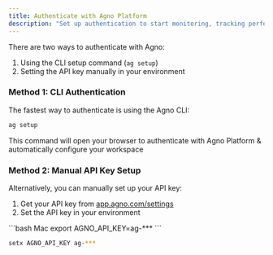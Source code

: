 ```yaml
---
title: Authenticate with Agno Platform
description: "Set up authentication to start monitoring, tracking performance metrics, and managing your Agno workspace."
---
```


There are two ways to authenticate with Agno:

1. Using the CLI setup command (`ag setup`)
2. Setting the API key manually in your environment

### Method 1: CLI Authentication

The fastest way to authenticate is using the Agno CLI:

```bash
ag setup
```

This command will open your browser to authenticate with Agno Platform & automatically configure your workspace 


### Method 2: Manual API Key Setup

Alternatively, you can manually set up your API key:

1. Get your API key from [app.agno.com/settings](https://app.agno.com/settings)
2. Set the API key in your environment

<CodeGroup>
```bash Mac
export AGNO_API_KEY=ag-***
```

```bash Windows
setx AGNO_API_KEY ag-***
```
</CodeGroup>

